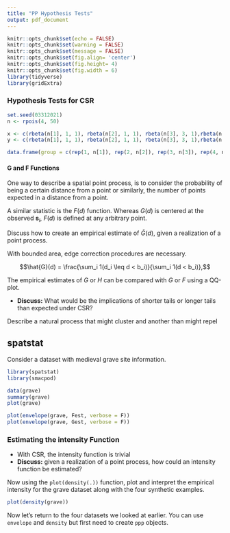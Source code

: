 ```yaml
---
title: "PP Hypothesis Tests"
output: pdf_document
---
```


```r
knitr::opts_chunk$set(echo = FALSE)
knitr::opts_chunk$set(warning = FALSE)
knitr::opts_chunk$set(message = FALSE)
knitr::opts_chunk$set(fig.align= 'center')
knitr::opts_chunk$set(fig.height= 4)
knitr::opts_chunk$set(fig.width = 6)
library(tidyverse)
library(gridExtra)
```

### Hypothesis Tests for CSR

\vfill

\vfill

\vfill

```r
set.seed(03312021)
n <- rpois(4, 50)

x <- c(rbeta(n[1], 1, 1), rbeta(n[2], 1, 1), rbeta(n[3], 3, 1),rbeta(n[4], 3, 3))
y <- c(rbeta(n[1], 1, 1), rbeta(n[2], 1, 1), rbeta(n[3], 3, 1),rbeta(n[4], 3, 3))

data.frame(group = c(rep(1, n[1]), rep(2, n[2]), rep(3, n[3]), rep(4, n[4])), x = x, y = y) %>% ggplot(aes(x=x, y=y)) + geom_point(alpha=.6) + facet_wrap(~group) + theme_bw()
```
\vfill
\vfill
\vfill
\newpage

#### G and F Functions

One way to describe a spatial point process, is to consider the probability of being a certain distance from a point or similarly, the number of points expected in a distance from a point.
\vfill


\vfill



\vfill
\vfill

\vfill
A similar statistic is the $F(d)$ function. Whereas $G(d)$ is centered at the observed $\boldsymbol{s}_i$, $F(d)$ is defined at any arbitrary point. 
\vfill

\newpage

Discuss how to create an empirical estimate of $\hat{G}(d)$, given a realization of a point process.

\vfill

With bounded area, edge correction procedures are necessary. 

$$\hat{G}(d) = \frac{\sum_i 1(d_i \leq d < b_i)}{\sum_i 1(d < b_i)},$$

\vfill
The empirical estimates of $G$ or $H$ can be compared with $G$ or $F$ using a QQ-plot.

\vfill

- __Discuss:__ What would be the implications of shorter tails or longer tails than expected under CSR?

\vfill

Describe a natural process that might cluster and another than might repel
\vfill


## spatstat

Consider a dataset with medieval grave site information.

```r
library(spatstat)
library(smacpod)

data(grave)
summary(grave)
plot(grave)
```


\newpage

```r
plot(envelope(grave, Fest, verbose = F))
plot(envelope(grave, Gest, verbose = F))
```
\vfill


\newpage

### Estimating the intensity Function 

- With CSR, the intensity function is trivial 
\vfill
- __Discuss:__ given a realization of a point process, how could an intensity function be estimated?
\vfill

\vfill

\vfill

Now using the `plot(density(.))` function, plot and interpret the empirical intensity for the grave dataset along with the four synthetic examples.

```r
plot(density(grave))
```

\newpage

Now let's return to the four datasets we looked at earlier. You can use `envelope` and `density` but first need to create `ppp` objects.

